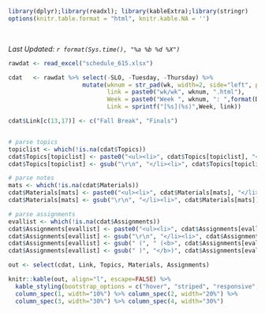 ```r
library(dplyr);library(readxl); library(kableExtra);library(stringr)
options(knitr.table.format = "html", knitr.kable.NA = '') 
```
<br>

_Last Updated: `r format(Sys.time(), "%a %b %d %X")` _
<br>
```r
rawdat <- read_excel("schedule_615.xlsx")

cdat   <- rawdat %>% select(-SLO, -Tuesday, -Thursday) %>% 
                     mutate(wknum = str_pad(wk, width=2, side="left", pad="0"),
                            link = paste0("wk/wk", wknum, ".html"), 
                            Week = paste0("Week ", wknum, ": ",format(Date, format="%b %d")), 
                            Link = sprintf("[%s](%s)",Week, link))

cdat$Link[c(13,17)] <- c("Fall Break", "Finals")


# parse topics
topiclist <- which(!is.na(cdat$Topics))
cdat$Topics[topiclist] <- paste0("<ul><li>", cdat$Topics[topiclist], "</li></ul>")
cdat$Topics[topiclist] <- gsub("\r\n", "</li><li>", cdat$Topics[topiclist])

# parse notes
mats <- which(!is.na(cdat$Materials))
cdat$Materials[mats] <- paste0("<ul><li>", cdat$Materials[mats], "</li></ul>")
cdat$Materials[mats] <- gsub("\r\n", "</li><li>", cdat$Materials[mats])

# parse assignments
evallist <- which(!is.na(cdat$Assignments))
cdat$Assignments[evallist] <- paste0("<ul><li>", cdat$Assignments[evallist], "</li></ul>")
cdat$Assignments[evallist] <- gsub("\r\n", "</li><li>", cdat$Assignments[evallist])
cdat$Assignments[evallist] <- gsub(" (", " (<b>", cdat$Assignments[evallist], fixed=TRUE)
cdat$Assignments[evallist] <- gsub(" )", "</b>)", cdat$Assignments[evallist], fixed=TRUE)

```

```r
out <- select(cdat, Link, Topics, Materials, Assignments)

knitr::kable(out, align="l", escape=FALSE) %>% 
  kable_styling(bootstrap_options = c("hover", "striped", "responsive", "bordered")) %>% 
  column_spec(1, width="10%") %>% column_spec(2, width="20%") %>% 
  column_spec(3, width="30%") %>% column_spec(4, width="30%")
```

